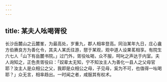 ```yaml
---
---
---
```

title: 某夫人吆喝胥役
---



长沙岳麓山之云麓峯，为最高处，岁重九，郡人相率登高。同治某年九日，庄心盦方伯赓良方为善化令，其夫人某氏往游，憇于某观，观中道人设果茗相享。有院生六七人「山下有岳麓书院。」过门外，胥役吆喝，众不服，呵叱之声达于内室。夫人询知之，正色责胥役曰：「奴辈太无知，宁不知汝主人为善化一县人之父母官耶？汝主人是众相公之父，我即是众相公之母，子见母，奚为不可，也值得一吆喝耶？」众无言，相率趋出。一时闻之者，咸服其有权术。